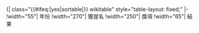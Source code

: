 <includeonly>{| class="{{#ifeq:{{{sortable|}}}|yes|sortable|}} wikitable" style="table-layout: fixed;"
|-
!width="55"| 年份
!width="270"| 獲提名
!width="250"| 獎項
!width="65"| 結果</includeonly><noinclude>{{documentation}}</noinclude>